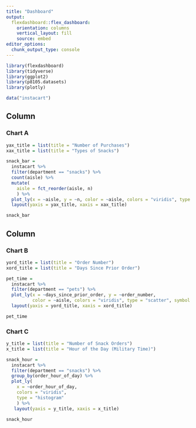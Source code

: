 ```yaml
---
title: "Dashboard"
output: 
  flexdashboard::flex_dashboard:
    orientation: columns
    vertical_layout: fill
    source: embed
editor_options: 
  chunk_output_type: console
---
```


```r
library(flexdashboard)
library(tidyverse)
library(ggplot2)
library(p8105.datasets)
library(plotly)
```

```r
data("instacart")
```

Column {data-width=650}
-----------------------------------------------------------------------

### Chart A

```r
yax_title = list(title = "Number of Purchases")
xax_title = list(title = "Types of Snacks")

snack_bar = 
  instacart %>%  
  filter(department == "snacks") %>% 
  count(aisle) %>% 
  mutate(
    aisle = fct_reorder(aisle, n)
    ) %>% 
  plot_ly(x = ~aisle, y = ~n, color = ~aisle, colors = "viridis", type = "bar") %>% 
  layout(yaxis = yax_title, xaxis = xax_title)

snack_bar
```

Column {data-width=350}
-----------------------------------------------------------------------

### Chart B

```r
yord_title = list(title = "Order Number")
xord_title = list(title = "Days Since Prior Order")

pet_time = 
  instacart %>% 
  filter(department == "pets") %>%
  plot_ly(x = ~days_since_prior_order, y = ~order_number, 
          color = ~aisle, colors = "viridis", type = "scatter", symbol = ~aisle) %>% 
  layout(yaxis = yord_title, xaxis = xord_title) 

pet_time
```

### Chart C

```r
y_title = list(title = "Number of Snack Orders")
x_title = list(title = "Hour of the Day (Military Time)")

snack_hour = 
  instacart %>% 
  filter(department == "snacks") %>% 
  group_by(order_hour_of_day) %>%
  plot_ly(
    x = ~order_hour_of_day, 
    colors = "viridis", 
    type = "histogram"
    ) %>% 
   layout(yaxis = y_title, xaxis = x_title)

snack_hour
```


